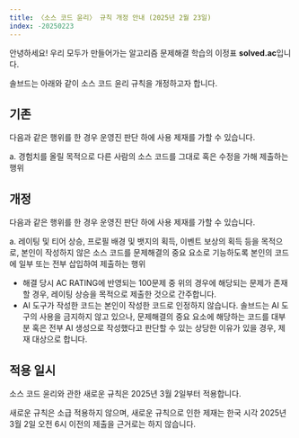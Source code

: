 ```yaml
---
title: 〈소스 코드 윤리〉 규칙 개정 안내 (2025년 2월 23일)
index: -20250223
---
```


안녕하세요! 우리 모두가 만들어가는 알고리즘 문제해결 학습의 이정표 **solved.ac**입니다.

솔브드는 아래와 같이 소스 코드 윤리 규칙을 개정하고자 합니다.

## 기존

다음과 같은 행위를 한 경우 운영진 판단 하에 사용 제재를 가할 수 있습니다.

a. 경험치를 올릴 목적으로 다른 사람의 소스 코드를 그대로 혹은 수정을 가해 제출하는 행위

## 개정

다음과 같은 행위를 한 경우 운영진 판단 하에 사용 제재를 가할 수 있습니다.

a. 레이팅 및 티어 상승, 프로필 배경 및 뱃지의 획득, 이벤트 보상의 획득 등을 목적으로,
본인이 작성하지 않은 소스 코드를 문제해결의 중요 요소로 기능하도록 본인의 코드에 일부 또는 전부 삽입하여 제출하는 행위
  - 해결 당시 AC RATING에 반영되는 100문제 중 위의 경우에 해당되는 문제가 존재할 경우, 레이팅 상승을 목적으로 제출한 것으로 간주합니다.
  - AI 도구가 작성한 코드는 본인이 작성한 코드로 인정하지 않습니다. 솔브드는 AI 도구의 사용을 금지하지 않고 있으나,
    문제해결의 중요 요소에 해당하는 코드를 대부분 혹은 전부 AI 생성으로 작성했다고 판단할 수 있는 상당한 이유가 있을 경우, 제재 대상으로 합니다.

## 적용 일시

소스 코드 윤리와 관한 새로운 규칙은 2025년 3월 2일부터 적용합니다.

새로운 규칙은 소급 적용하지 않으며, 새로운 규칙으로 인한 제재는 한국 시각 2025년 3월 2일 오전 6시 이전의 제출을 근거로는 하지 않습니다.
